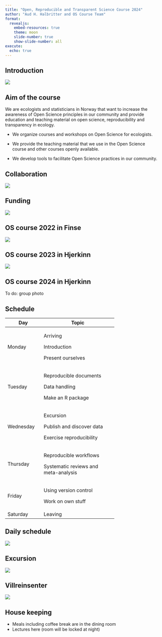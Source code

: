 ```yaml
---
title: "Open, Reproducible and Transparent Science Course 2024"
author: "Aud H. Halbritter and OS Course Team"
format: 
  revealjs:
    embed-resources: true
    theme: moon
    slide-number: true
    show-slide-number: all
execute:
  echo: true
---
```


## Introduction

![](intro/pics/best_practice_2.png)

## Aim of the course

We are ecologists and statisticians in Norway that want to increase the awareness of Open Science principles in our community and provide education and teaching material on open science, reproducibility and transparency in ecology.

-   We organize courses and workshops on Open Science for ecologists.

-   We provide the teaching material that we use in the Open Science course and other courses openly available.

-   We develop tools to facilitate Open Science practices in our community.

## Collaboration

![](intro/pics/collab.png)

## Funding

![](intro/pics/NSO.png)


## OS course 2022 in Finse

![](intro/pics/course_2022.jpg)

## OS course 2023 in Hjerkinn

![](intro/pics/course_2023.png)

## OS course 2024 in Hjerkinn

To do: group photo

## Schedule

::: {style="font-size: 50%;"}
+-----------+--------------------------------------+
| Day       | Topic                                |
+===========+======================================+
| Monday    | Arriving                             |
|           |                                      |
|           | Introduction                         |
|           |                                      |
|           | Present ourselves                    |
+-----------+--------------------------------------+
| Tuesday   | Reproducible documents               |
|           |                                      |
|           | Data handling                        |
|           |                                      |
|           | Make an R package                    |
+-----------+--------------------------------------+
| Wednesday | Excursion                            |
|           |                                      |
|           | Publish and discover data            |
|           |                                      |
|           | Exercise reproducibility             |
+-----------+--------------------------------------+
| Thursday  | Reproducible workflows               |
|           |                                      |
|           | Systematic reviews and meta-analysis |
+-----------+--------------------------------------+
| Friday    | Using version control                |
|           |                                      |
|           | Work on own stuff                    |
+-----------+--------------------------------------+
| Saturday  | Leaving                              |
+-----------+--------------------------------------+
:::

## Daily schedule

![](intro/pics/schedule.png)


## Excursion

![](intro/pics/excursion.png)

## Villreinsenter

![](intro/pics/rein.jpg)

## House keeping

-   Meals including coffee break are in the dining room
-   Lectures here (room will be locked at night)
